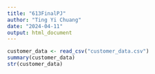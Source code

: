```yaml
---
title: "613FinalPJ"
author: "Ting Yi Chuang"
date: "2024-04-11"
output: html_document
---
```



```r
customer_data <- read_csv("customer_data.csv")
summary(customer_data)
str(customer_data)
```

